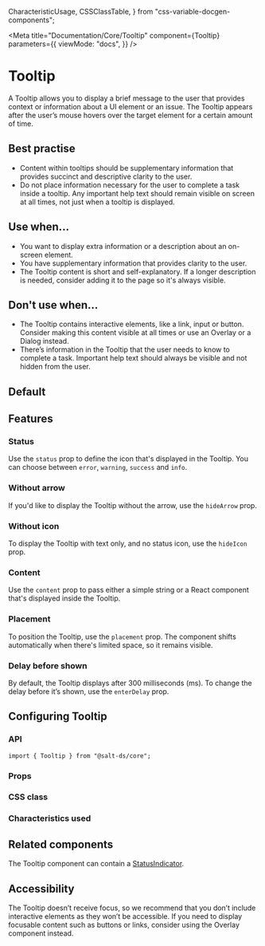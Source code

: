   CharacteristicUsage,
  CSSClassTable,
} from "css-variable-docgen-components";

<Meta
  title="Documentation/Core/Tooltip"
  component={Tooltip}
  parameters={{
    viewMode: "docs",
  }}
/>

# Tooltip

A Tooltip allows you to display a brief message to the user that provides context or information about a UI element or an issue. The Tooltip appears after the user’s mouse hovers over the target element for a certain amount of time.

## Best practise

- Content within tooltips should be supplementary information that provides succinct and descriptive clarity to the user.
- Do not place information necessary for the user to complete a task inside a tooltip. Any important help text should remain visible on screen at all times, not just when a tooltip is displayed.

## Use when...

- You want to display extra information or a description about an on-screen element.
- You have supplementary information that provides clarity to the user.
- The Tooltip content is short and self-explanatory. If a longer description is needed, consider adding it to the page so it's always visible.

## Don't use when...

- The Tooltip contains interactive elements, like a link, input or button. Consider making this content visible at all times or use an Overlay or a Dialog instead.
- There’s information in the Tooltip that the user needs to know to complete a task. Important help text should always be visible and not hidden from the user.

## Default

<Canvas>
  <Story id="core-tooltip--default" />
</Canvas>

## Features

### Status

Use the `status` prop to define the icon that's displayed in the Tooltip. You can choose between `error`, `warning`, `success` and `info`.

<Canvas>
  <Story id="core-tooltip--status" />
</Canvas>

### Without arrow

If you'd like to display the Tooltip without the arrow, use the `hideArrow` prop.

<Canvas>
  <Story id="core-tooltip--without-arrow" />
</Canvas>

### Without icon

To display the Tooltip with text only, and no status icon, use the `hideIcon` prop.

<Canvas>
  <Story id="core-tooltip--without-icon" />
</Canvas>

### Content

Use the `content` prop to pass either a simple string or a React component that's displayed inside the Tooltip.

<Canvas>
  <Story id="core-tooltip--custom-content" />
</Canvas>

### Placement

To position the Tooltip, use the `placement` prop. The component shifts automatically when there's limited space, so it remains visible.

<Canvas>
  <Story id="core-tooltip--placement" />
</Canvas>

### Delay before shown

By default, the Tooltip displays after 300 milliseconds (ms). To change the delay before it’s shown, use the `enterDelay` prop.

<Canvas>
  <Story id="core-tooltip--delay" />
</Canvas>

## Configuring Tooltip

### API

```
import { Tooltip } from "@salt-ds/core";
```

### Props

<ArgsTable of={Tooltip} />

### CSS class

<CSSClassTable of={Tooltip} />

### Characteristics used

<CharacteristicUsage of={Tooltip} />

## Related components

The Tooltip component can contain a [StatusIndicator](?path=/docs/documentation-core-status-indicator--page).

## Accessibility

The Tooltip doesn’t receive focus, so we recommend that you don’t include interactive elements as they won’t be accessible. If you need to display focusable content such as buttons or links, consider using the Overlay component instead.

<HelpAndSupport />
